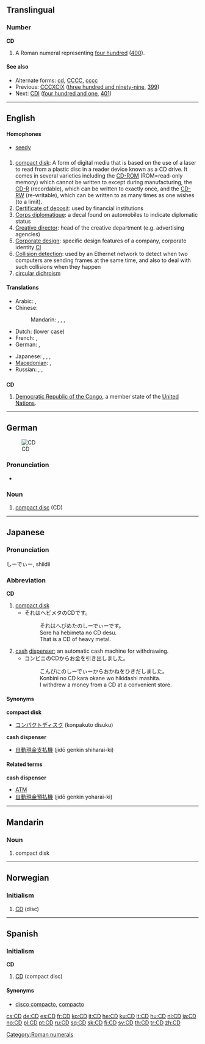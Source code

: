 {{also|C.D.}}
==Translingual==

===Number===
'''CD'''

# A Roman numeral representing [[four hundred]] ([[400]]).

====See also====
* Alternate forms: [[cd]], [[CCCC]], [[cccc]]
* Previous: [[CCCXCIX]] ([[three hundred and ninety-nine]], [[399]])
* Next: [[CDI]] ([[four hundred and one]], [[401]])

[[Category:Roman numerals]]

----

==English==

====Homophones====
* [[seedy]]

==={{initialism}}===
{{en-noun}}  {{pos_n}}

# [[compact disk]]: A form of digital media that is based on the use of a laser to read from a plastic disc in a reader device known as a CD drive.  It comes in several varieties including the [[CD-ROM]] (ROM=read-only memory) which cannot be written to except during manufacturing, the [[CD-R]] (recordable), which can be written to exactly once, and the [[CD-RW]] (re-writable), which can be written to as many times as one wishes (to a limit).
# [[certificate of deposit|Certificate of deposit]]: used by financial institutions
# [[corps diplomatique|Corps diplomatique]]: a decal found on automobiles to indicate diplomatic status
# [[creative director|Creative director]]: head of the creative department (e.g. advertising agencies)
# [[corporate design|Corporate design]]: specific design features of a company, corporate identity [[CI]]
# [[collision detection|Collision detection]]: used by an Ethernet network to detect when two computers are sending frames at the same time, and also to deal with such collisions when they happen
# [[circular dichroism]]

====Translations====
{{trans-top|compact-disk}}
* Arabic: {{t|ar|سي دي|m|tr=sii dii|sc=Arab}},  {{t-|ar|CD|m|tr=sii dii|sc=Arab}}
* Chinese:
*: Mandarin: {{t-|cmn|光盤|sc=Hani|xs=Mandarin}},  {{t-|cmn|光盘|tr=guāngpán|sc=Hani|xs=Mandarin}},  {{t-|cmn|光碟|tr=guāngdié|sc=Hani|xs=Mandarin}}, {{t-|cmn|CD|tr=sìdì|sc=Hani|xs=Mandarin}}
* Dutch: {{t+|nl|cd|m}} (lower case)
* French: {{t|fr|disque compact|m}},  {{t+|fr|CD|m}}
* German: {{t+|de|CD|f}},  {{t|de|Kompaktplatte|f}}
{{trans-mid}}
* Japanese: {{t|ja|シーディー|tr=sīdī|sc=Jpan}},  {{t+|ja|CD|tr=sīdī|sc=Jpan}},  {{t-|ja|コンパクトディスク|tr=konpakutodisuku|sc=Jpan}},  {{t|ja|ＣＤ|tr=sīdī|sc=Jpan}}
* [[Macedonian]]: {{t-|mk|компакт-диск|m|tr=kómpakt-disk|sc=Cyrl|xs=Macedonian}},  {{t|mk|це-де|n|tr=ce-de|sc=Cyrl|xs=Macedonian}}
* Russian: {{t+|ru|компакт-диск|m|tr=kompákt-disk|sc=Cyrl}},  {{qualifier|indeclinable}} {{t+|ru|CD|m|tr=si-di|sc=Cyrl}},  {{qualifier|indeclinable}} {{t|ru|си-ди|m|tr=si-di|sc=Cyrl}}
{{trans-bottom}}

==={{abbreviation}}===
'''CD'''

# [[Democratic Republic of the Congo]], a member state of the [[United Nations]].

----

==German==
[[Image:CDLabelLightScribe WikipediaLogo.jpg|thumb|CD]]

===Pronunciation===
* {{IPA|[tseː'deː]|lang=de}}

===Noun===
{{infl|de|noun|g=f}}

# [[compact disc]] (CD)

{{tbot entry|German|compact disc|2009|July|de}}

----

==Japanese==

===Pronunciation===
しーでぃー, shiidii

===Abbreviation===
'''CD'''

# [[compact disk]]
#* それはヘビメタのCDです。
#*: それはへびめたのしーでぃーです。
#*: Sore ha hebimeta no CD desu.
#*: That is a CD of heavy metal.
# [[cash]] [[dispenser]]; an automatic cash machine for withdrawing.
#* コンビニのCDからお金を引き出しました。
#*: こんびにのしーでぃーからおかねをひきだしました。
#*: Konbini no CD kara okane wo hikidashi mashita.
#*: I withdrew a money from a CD at a convenient store.

====Synonyms====
'''compact disk'''
* [[コンパクトディスク]] (konpakuto disuku)
'''cash dispenser'''
* [[自動現金支払機]]  (jidō genkin shiharai-ki)

====Related terms====
'''cash dispenser'''
* [[ATM]]
* [[自動現金預払機]] (jidō genkin yoharai-ki)

----

==Mandarin==

===Noun===
{{cmn-noun|p|pin=CD|pint=cd|tas=CD}}

# compact disk

----

==Norwegian==

===Initialism===
{{no-noun-irreg|m|CD'en|CD'er|CD'ene}}

# [[#English|CD]] (disc)

----

==Spanish==

===Initialism===
'''CD'''

# [[#English|CD]] (compact disc)

====Synonyms====
* [[disco compacto]], [[compacto]]

[[cs:CD]]
[[de:CD]]
[[es:CD]]
[[fr:CD]]
[[ko:CD]]
[[it:CD]]
[[he:CD]]
[[ku:CD]]
[[lt:CD]]
[[hu:CD]]
[[nl:CD]]
[[ja:CD]]
[[no:CD]]
[[pl:CD]]
[[pt:CD]]
[[ru:CD]]
[[sq:CD]]
[[sk:CD]]
[[fi:CD]]
[[sv:CD]]
[[th:CD]]
[[tr:CD]]
[[zh:CD]]